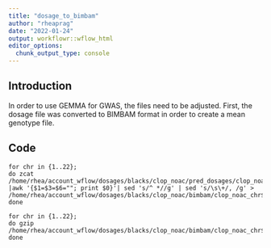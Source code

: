 ```yaml
---
title: "dosage_to_bimbam"
author: "rheaprag"
date: "2022-01-24"
output: workflowr::wflow_html
editor_options:
  chunk_output_type: console
---
```


## Introduction

In order to use GEMMA for GWAS, the files need to be adjusted. First, the dosage file was converted to BIMBAM format in order to create a mean genotype file. 

## Code

```{}
for chr in {1..22};
do zcat /home/rhea/account_wflow/dosages/blacks/clop_noac/pred_dosages/clop_noacchr${chr}.dosage.txt.gz |awk '{$1=$3=$6=""; print $0}'| sed 's/^ *//g' | sed 's/\s\+/, /g' > /home/rhea/account_wflow/dosages/blacks/clop_noac/bimbam/clop_noac_chr${chr}_bimbam.txt;
done

for chr in {1..22};
do gzip /home/rhea/account_wflow/dosages/blacks/clop_noac/bimbam/clop_noac_chr${chr}_bimbam.txt
done

```
